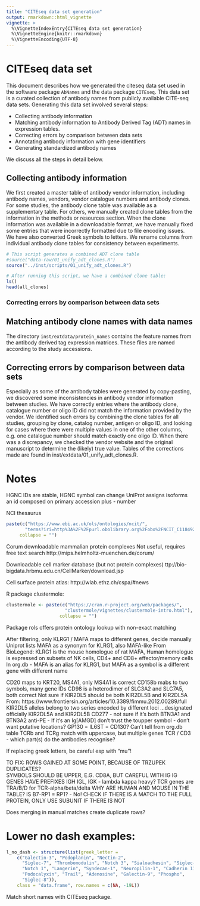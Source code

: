 ```yaml
---
title: "CITEseq data set generation"
output: rmarkdown::html_vignette
vignette: >
  %\VignetteIndexEntry{CITEseq data set generation}
  %\VignetteEngine{knitr::rmarkdown}
  %\VignetteEncoding{UTF-8}
---
```


# CITEseq data set

This document describes how we generated the citeseq data set used in the
software package `AbNames` and the data package `CITEseq`.  This data set
is a curated collection of antibody names from publicly available CITE-seq
data sets.  Generating this data set involved several steps:

* Collecting antibody information
* Matching antibody information to Antibody Derived Tag (ADT) names in
expression tables.
* Correcting errors by comparison between data sets
* Annotating antibody information with gene identifiers
* Generating standardized antibody names

We discuss all the steps in detail below.

## Collecting antibody information

We first created a master table of antibody vendor information, including
antibody names, vendors, vendor catalogue numbers and antibody clones. For some
studies, the antibody clone table was available as a supplementary table.  For
others, we manually created clone tables from the information in the methods or
resources section.  When the clone information was available in a downloadable
format,  we have manually fixed some entries that were incorrectly formatted due
to file encoding issues.  We have also converted Greek symbols to letters.
We rename columns from individual antibody clone tables for consistency between
experiments. 

```r
# This script generates a combined ADT clone table
#source("data-raw/01_unify_adt_clones.R")
source("../inst/scripts/01_unify_adt_clones.R")

# After running this script, we have a combined clone table:
ls()
head(all_clones)
```

### Correcting errors by comparison between data sets

## Matching antibody clone names with data names

The directory `inst/extdata/protein_names` contains the feature names from the
antibody derived tag expression matrices.  These files are named according to
the study accessions.

## Correcting errors by comparison between data sets

Especially as some of the antibody tables were generated by copy-pasting,
we discovered some inconsistencies in antibody vendor information between
studies.  We have correctly entries where the antibody clone, catalogue number
or oligo ID did not match the information provided by the vendor.
We identified such errors by combining the clone
tables for all studies, grouping by clone, catalog number, antigen or
oligo ID, and looking for cases where there were multiple values in one
of the other columns, e.g. one catalogue number should match exactly one
oligo ID.  When there was a discrepancy, we checked the vendor website and
the original manuscript to determine the (likely) true value.  Tables of the corrections made are found in inst/extdata/01_unify_adt_clones.R.


# Notes 

HGNC IDs are stable, HGNC symbol can change
UniProt assigns isoforms an id composed on primary accession plus - number

NCI thesaurus
```r
paste(c("https://www.ebi.ac.uk/ols/ontologies/ncit/",
       "terms?iri=http%3A%2F%2Fpurl.obolibrary.org%2Fobo%2FNCIT_C118492"),
     collapse = "")
```

Corum downloadable mammalian protein complexes
Not useful, requires free text search
http://mips.helmholtz-muenchen.de/corum/

Downloadable cell marker database (but not protein complexes)
ttp://bio-bigdata.hrbmu.edu.cn/CellMarker/download.jsp

Cell surface protein atlas:
http://wlab.ethz.ch/cspa/#news

R package clustermole:
```r
clustermole <- paste(c("https://cran.r-project.org/web/packages/",
                      "clustermole/vignettes/clustermole-intro.html"),
                    collapse = "")
```

Package rols offers protein ontology lookup with non-exact matching  


After filtering, only KLRG1 / MAFA maps to different genes, decide manually
Uniprot lists MAFA as a synonym for KLRG1, also MAFA-like
From BioLegend:
KLRG1 is the mouse homologue of rat MAFA, 
Human homologue is expressed on subsets of NK cells, 
CD4+ and CD8+ effector/memory cells
In org.db - MAFA is an alias for KLRG1, but MAFA as a symbol is a 
different gene with different name

CD20 maps to KRT20, MS4A1, only MS4A1 is correct
CD158b mabs to two symbols, many gene IDs
CD98 is a heterodimer of SLC3A2 and SLC7A5, both correct
Not sure if KIR2DL5 should be both KIR2DL5B and KIR2DL5A
From: https://www.frontiersin.org/articles/10.3389/fimmu.2012.00289/full
KIR2DL5 alleles belong to two series encoded by different loci 
...designated officially KIR2DL5A and KIR2DL5B
CD277 - not sure if it's both BTN3A1 and BTN3A2
anti-PE - 
If it's an Ig[AMGD] don't trust the toupper symbol
- don't want putative locations?
GP130 = IL6ST = CD130? Can't tell from org.db table
TCRb and TCRg match with uppercase, but multiple genes
TCR / CD3 - which part(s) do the antibodies recognise?

If replacing greek letters, be careful esp with "mu"!

TO FIX: 
ROWS GAINED AT SOME POINT, BECAUSE OF TRZUPEK DUPLICATES?  
SYMBOLS SHOULD BE UPPER, E.G. CD8A, BUT CAREFUL WITH IG
IG GENES HAVE PREFIXES IGH IGL, IGK - lambda kappa heavy?
TCR genes are TRA/B/D for TCR-alpha/beta/delta
WHY ARE HUMAN AND MOUSE IN THE TABLE?
IS B7-RP1 = RP1? - No!
CHECK IF THERE IS A MATCH TO THE FULL PROTEIN, ONLY USE SUBUNIT IF THERE IS 
NOT

Does merging in manual matches create duplicate rows?

# Lower no dash examples:

```r
l_no_dash <- structure(list(greek_letter =
    c("Galectin-3", "Podoplanin", "Nectin-2", 
      "Siglec-7", "Thrombomodulin", "Notch 3", "Sialoadhesin", "Siglec-1", 
      "Notch 1", "Langerin", "Syndecan-1", "Neuropilin-1", "Cadherin 11", 
      "Podocalyxin", "Trail", "Adenosine", "Galectin-9", "Phospho", 
      "Siglec-8")),
    class = "data.frame", row.names = c(NA, -19L))
```

Match short names with CITEseq package.
